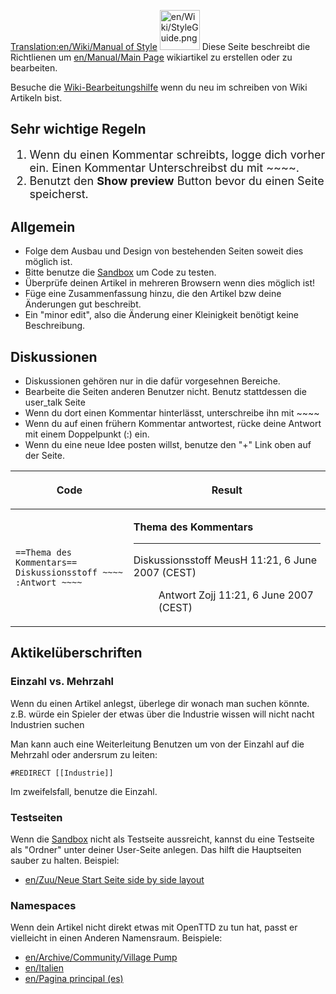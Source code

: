 [[Translation:en/Wiki/Manual of Style]]
[[File:en/Wiki/StyleGuide.png|left|64px]]
{{en/TOCright}}
Diese Seite beschreibt die Richtlienen um [[en/Manual/Main Page]] wikiartikel zu erstellen oder zu bearbeiten.

Besuche die [[en/Editing help|Wiki-Bearbeitungshilfe]] wenn du neu im schreiben von Wiki Artikeln bist.
==Sehr wichtige Regeln==
<div style="font-size:large">
#Wenn du einen Kommentar schreibts, logge dich vorher ein. Einen Kommentar Unterschreibst du mit <nowiki>~~~~</nowiki>.
#Benutzt den '''Show preview''' Button bevor du einen Seite speicherst.
</div>

==Allgemein==
*Folge dem Ausbau und Design von bestehenden Seiten soweit dies möglich ist.
*Bitte benutze die [[en/Sandbox|Sandbox]] um Code zu testen.
*Überprüfe deinen Artikel in mehreren Browsern wenn dies möglich ist!
*Füge eine Zusammenfassung hinzu, die den Artikel bzw deine Änderungen gut beschreibt.
*Ein "minor edit", also die Änderung einer Kleinigkeit benötigt keine Beschreibung.

==Diskussionen==
*Diskussionen gehören nur in die dafür vorgesehnen Bereiche.
*Bearbeite die Seiten anderen Benutzer nicht. Benutz stattdessen die user_talk Seite
*Wenn du dort einen Kommentar hinterlässt, unterschreibe ihn mit <nowiki>~~~~</nowiki>
*Wenn du auf einen frühern Kommentar antwortest, rücke deine Antwort mit einem Doppelpunkt (:) ein.
*Wenn du eine neue Idee posten willst, benutze den "+" Link oben auf der Seite.
{|
!Code!!Result
|-
|<pre>==Thema des Kommentars==
Diskussionsstoff ~~~~
:Antwort ~~~~</pre>
|
'''Thema des Kommentars'''
----
Diskussionsstoff MeusH 11:21, 6 June 2007 (CEST)
:Antwort Zojj 11:21, 6 June 2007 (CEST)
|}

==Aktikelüberschriften==

===Einzahl vs. Mehrzahl===
Wenn du einen Artikel anlegst, überlege dir wonach man suchen könnte.<br>
z.B. würde ein Spieler der etwas über die Industrie wissen will nicht nacht Industrien suchen

Man kann auch eine Weiterleitung Benutzen um von der Einzahl auf die Mehrzahl oder andersrum zu leiten:
<pre>#REDIRECT [[Industrie]]</pre>

Im zweifelsfall, benutze die Einzahl. 

===Testseiten===
Wenn die [[en/Sandbox|Sandbox]] nicht als Testseite aussreicht, kannst du eine Testseite als "Ordner" unter deiner User-Seite anlegen.  Das hilft die Hauptseiten sauber zu halten. Beispiel:
*[[en/Zuu/Neue Start Seite side by side layout]]

===Namespaces===
Wenn dein Artikel nicht direkt etwas mit OpenTTD zu tun hat, passt er vielleicht in einen Anderen Namensraum. 
Beispiele:
*[[en/Archive/Community/Village Pump]]
*[[en/Italien]]
*[[en/Pagina principal (es)]]